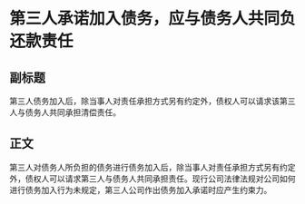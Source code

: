 # 第三人承诺加入债务，应与债务人共同负还款责任
## 副标题
第三人债务加入后，除当事人对责任承担方式另有约定外，债权人可以请求该第三人与债务人共同承担清偿责任。
## 正文
第三人对债务人所负担的债务进行债务加入后，除当事人对责任承担方式另有约定外，债权人可以请求第三人与债务人共同承担责任。现行公司法律法规对公司如何进行债务加入行为未规定，第三人公司作出债务加入承诺时应产生约束力。